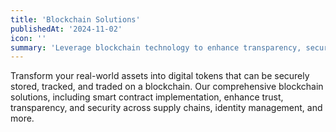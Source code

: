 ```yaml
---
title: 'Blockchain Solutions'
publishedAt: '2024-11-02'
icon: ''
summary: 'Leverage blockchain technology to enhance transparency, security, and efficiency in your digital transactions and data management.'
---
```


Transform your real-world assets into digital tokens that can be securely stored, tracked, and traded on a blockchain.
Our comprehensive blockchain solutions, including smart contract implementation, enhance trust, transparency, and security across supply chains,
identity management, and more.
